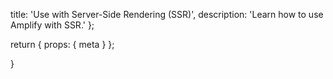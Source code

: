 
  title: 'Use with Server-Side Rendering (SSR)',
  description:
    'Learn how to use Amplify with SSR.'
};

  return {
    props: {
      meta
    }
  };

}

